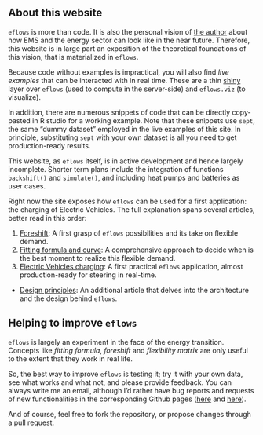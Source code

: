 
## About this website

`eflows` is more than code. It is also the personal vision of [the author](.#author) about how EMS and the energy sector can look like in the near future. Therefore, this website is in large part an exposition of the theoretical foundations of this vision, that is materialized in `eflows`.

Because code without examples is impractical, you will also find *live examples* that can be interacted with in real time. These are a thin [shiny](https://shiny.rstudio.com/) layer over `eflows` (used to compute in the server-side) and `eflows.viz` (to visualize).

In addition, there are numerous snippets of code that can be directly copy-pasted in R studio for a working example. Note that these snippets use `sept`, the same "dummy dataset" employed in the live examples of this site. In principle, substituting `sept` with your own dataset is all you need to get production-ready results. 

This website, as `eflows` itself, is in active development and hence largely incomplete. Shorter term plans include the integration of functions `backshift()` and `simulate()`, and including heat pumps and batteries as user cases. 
<!-- Please consider subscribing to the mail list to keep updated about `eflows` releases.  -->

Right now the site exposes how `eflows` can be used for a first application: the charging of Electric Vehicles. The full explanation spans several articles, better read in this order: 

1. [Foreshift](.#foreshift): A first grasp of `eflows` possibilities and its take on flexible demand.
2. [Fitting formula and curve](.#fitting): A comprehensive approach to decide when is the best moment to realize this flexible demand. 
3. [Electric Vehicles charging](.#ev): A first practical `eflows` application, almost production-ready for steering in real-time. 
- [Design principles](.#principles): An additional article that delves into the architecture and the design behind `eflows`.

## Helping to improve `eflows`

`eflows` is largely an experiment in the face of the energy transition. Concepts like *fitting formula*, *foreshift* and *flexibility matrix* are only useful to the extent that they work in real life. 

So, the best way to improve `eflows` is testing it; try it with your own data, see what works and what not, and please provide feedback. You can always write me an email, although I'd rather have bug reports and requests of new functionalities in the corresponding Github pages ([here](https://github.com/cvmartin/eflows/issues) and [here](https://github.com/cvmartin/eflows.viz/issues)). 

And of course, feel free to fork the repository, or propose changes through a pull request.
